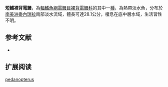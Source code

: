 {{Speciesbox
| name = 短鰭裸背電鰻
| status = NE
| status_system = IUCN3.1
| genus = Gymnotus
| species = pedanopterus
| authority = [[Mago-Leccia|Mago-Leccia]], 1994
| synonyms = 
}}
'''短鰭裸背電鰻'''，為[[輻鰭魚綱|輻鰭魚綱]][[電鰻目|電鰻目]][[裸背電鰻科|裸背電鰻科]]的其中一[[種|種]]，為熱帶淡水魚，分布於[[南美洲|南美洲]][[委內瑞拉|委內瑞拉]]南部淡水流域，體長可達28.1公分，棲息在底中層水域，生活習性不明。

==参考文献==
*{{FishBase_species|genus=Gymnotus|species=pedanopterus|year=2015|month=9}}

== 扩展阅读 ==
{{refbegin}}
{{wikispecies-inline|Gymnotus pedanopterus|短鰭裸背電鰻}}
{{refend}}
{{Taxonbar|from=Q5626209}}

[[Category:裸背電鰻屬|pedanopterus]]